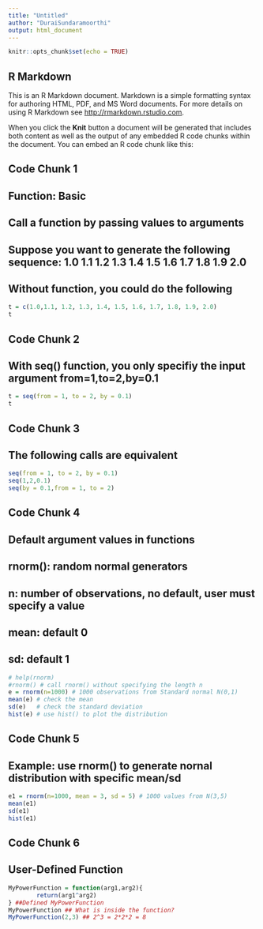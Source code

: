 ---
title: "Untitled"
author: "DuraiSundaramoorthi"
output: html_document
---

```{r setup, include=FALSE}
knitr::opts_chunk$set(echo = TRUE)
```

## R Markdown

This is an R Markdown document. Markdown is a simple formatting syntax for authoring HTML, PDF, and MS Word documents. For more details on using R Markdown see <http://rmarkdown.rstudio.com>.

When you click the **Knit** button a document will be generated that includes both content as well as the output of any embedded R code chunks within the document. You can embed an R code chunk like this:

## Code Chunk 1
## Function: Basic
## Call a function by passing values to arguments
## Suppose you want to generate the following sequence:  1.0 1.1 1.2 1.3 1.4 1.5 1.6 1.7 1.8 1.9 2.0
## Without function, you could do the following

```{r}
t = c(1.0,1.1, 1.2, 1.3, 1.4, 1.5, 1.6, 1.7, 1.8, 1.9, 2.0)
t
```


## Code Chunk 2
## With seq() function, you only specifiy the input argument from=1,to=2,by=0.1
```{r}
t = seq(from = 1, to = 2, by = 0.1) 
t
```

## Code Chunk 3
## The following calls are equivalent
```{r}
seq(from = 1, to = 2, by = 0.1)
seq(1,2,0.1)
seq(by = 0.1,from = 1, to = 2)
```


## Code Chunk 4
## Default argument values in functions
## rnorm(): random normal generators 
## n: number of observations, no default, user must specify a value
## mean: default $0$
## sd: default $1$
```{r}
# help(rnorm)
#rnorm() # call rnorm() without specifying the length n
e = rnorm(n=1000) # 1000 observations from Standard normal N(0,1) 
mean(e) # check the mean
sd(e)   # check the standard deviation
hist(e) # use hist() to plot the distribution
```

## Code Chunk 5
## Example: use rnorm() to generate nornal distribution with specific mean/sd

```{r}
e1 = rnorm(n=1000, mean = 3, sd = 5) # 1000 values from N(3,5) 
mean(e1)
sd(e1)
hist(e1) 
```

## Code Chunk 6
## User-Defined Function
```{r}
MyPowerFunction = function(arg1,arg2){
		return(arg1^arg2)
} ##Defined MyPowerFunction
MyPowerFunction ## What is inside the function?
MyPowerFunction(2,3) ## 2^3 = 2*2*2 = 8
```
